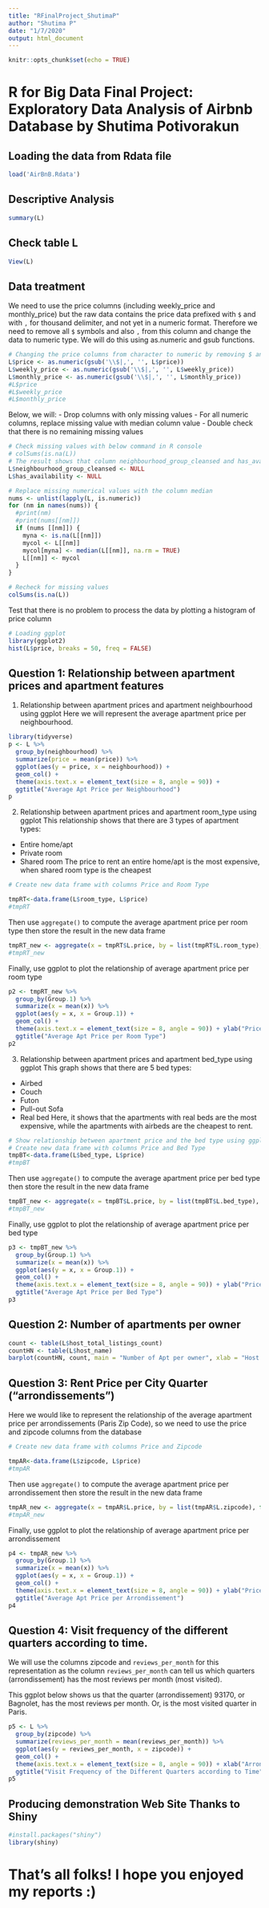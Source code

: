 ```yaml
---
title: "RFinalProject_ShutimaP"
author: "Shutima P"
date: "1/7/2020"
output: html_document
---
```


```r
knitr::opts_chunk$set(echo = TRUE)
```

# R for Big Data Final Project: Exploratory Data Analysis of Airbnb Database by Shutima Potivorakun
## Loading the data from Rdata file

```r
load('AirBnB.Rdata')
```

## Descriptive Analysis

```r
summary(L)
```

## Check table L

```r
View(L)
```

## Data treatment
We need to use the price columns (including weekly_price and monthly_price) but the raw data contains the price data prefixed with `$` and with `,` for thousand delimiter, and not yet in a numeric format. Therefore we need to remove all `$` symbols and also `,` from this column and change the data to numeric type. We will do this using as.numeric and gsub functions.

```r
# Changing the price columns from character to numeric by removing $ and consider the decimal point
L$price <- as.numeric(gsub('\\$|,', '', L$price))
L$weekly_price <- as.numeric(gsub('\\$|,', '', L$weekly_price))
L$monthly_price <- as.numeric(gsub('\\$|,', '', L$monthly_price))
#L$price
#L$weekly_price
#L$monthly_price
```

Below, we will:
- Drop columns with only missing values
- For all numeric columns, replace missing value with median column value
- Double check that there is no remaining missing values

```r
# Check missing values with below command in R console
# colSums(is.na(L))
# The result shows that column neighbourhood_group_cleansed and has_availability are completely empty therefore we drop these 2 columns
L$neighbourhood_group_cleansed <- NULL
L$has_availability <- NULL

# Replace missing numerical values with the column median
nums <- unlist(lapply(L, is.numeric))
for (nm in names(nums)) {
  #print(nm)
  #print(nums[[nm]])
  if (nums [[nm]]) {
    myna <- is.na(L[[nm]])
    mycol <- L[[nm]]
    mycol[myna] <- median(L[[nm]], na.rm = TRUE)
    L[[nm]] <- mycol
  }
}

# Recheck for missing values
colSums(is.na(L))
```

Test that there is no problem to process the data by plotting a histogram of price column

```r
# Loading ggplot
library(ggplot2)
hist(L$price, breaks = 50, freq = FALSE)

```



## Question 1: Relationship between apartment prices and apartment features

1. Relationship between apartment prices and apartment neighbourhood using ggplot
Here we will represent the average apartment price per neighbourhood.

```r
library(tidyverse)
p <- L %>%
  group_by(neighbourhood) %>%
  summarize(price = mean(price)) %>%
  ggplot(aes(y = price, x = neighbourhood)) + 
  geom_col() +
  theme(axis.text.x = element_text(size = 8, angle = 90)) +
  ggtitle("Average Apt Price per Neighbourhood")
p
```

2. Relationship between apartment prices and apartment room_type using ggplot
This relationship shows that there are 3 types of apartment types:
- Entire home/apt
- Private room
- Shared room
The price to rent an entire home/apt is the most expensive, when shared room type is the cheapest

```r
# Create new data frame with columns Price and Room Type

tmpRT<-data.frame(L$room_type, L$price)
#tmpRT
```

Then use `aggregate()` to compute the average apartment price per room type then store the result in the new data frame

```r
tmpRT_new <- aggregate(x = tmpRT$L.price, by = list(tmpRT$L.room_type), function(x) mean(x))
#tmpRT_new
```

Finally, use ggplot to plot the relationship of average apartment price per room type

```r
p2 <- tmpRT_new %>%
  group_by(Group.1) %>%
  summarize(x = mean(x)) %>%
  ggplot(aes(y = x, x = Group.1)) + 
  geom_col() +
  theme(axis.text.x = element_text(size = 8, angle = 90)) + ylab("Price") + xlab("Room Type") +
  ggtitle("Average Apt Price per Room Type")
p2

```

3. Relationship between apartment prices and apartment bed_type using ggplot
This graph shows that there are 5 bed types:
- Airbed
- Couch
- Futon
- Pull-out Sofa
- Real bed
Here, it shows that the apartments with real beds are the most expensive, while the apartments with airbeds are the cheapest to rent.


```r
# Show relationship between apartment price and the bed type using ggplot
# Create new data frame with columns Price and Bed Type
tmpBT<-data.frame(L$bed_type, L$price)
#tmpBT
```

Then use `aggregate()` to compute the average apartment price per bed type then store the result in the new data frame

```r
tmpBT_new <- aggregate(x = tmpBT$L.price, by = list(tmpBT$L.bed_type), function(x) mean(x))
#tmpBT_new
```

Finally, use ggplot to plot the relationship of average apartment price per bed type

```r
p3 <- tmpBT_new %>%
  group_by(Group.1) %>%
  summarize(x = mean(x)) %>%
  ggplot(aes(y = x, x = Group.1)) + 
  geom_col() +
  theme(axis.text.x = element_text(size = 8, angle = 90)) + ylab("Price") + xlab("Bed Type") +
  ggtitle("Average Apt Price per Bed Type")
p3

```

## Question 2: Number of apartments per owner

```r
count <- table(L$host_total_listings_count)
countHN <- table(L$host_name)
barplot(countHN, count, main = "Number of Apt per owner", xlab = "Host Name", ylab = "Host Total Listings count") 

```

## Question 3: Rent Price per City Quarter ("arrondissements")

Here we would like to represent the relationship of the average apartment price per arrondissements (Paris Zip Code), so we need to use the price and zipcode columns from the database

```r
# Create new data frame with columns Price and Zipcode

tmpAR<-data.frame(L$zipcode, L$price)
#tmpAR
```

Then use `aggregate()` to compute the average apartment price per arrondissement then store the result in the new data frame


```r
tmpAR_new <- aggregate(x = tmpAR$L.price, by = list(tmpAR$L.zipcode), function(x) mean(x))
#tmpAR_new
```

Finally, use ggplot to plot the relationship of average apartment price per arrondissement

```r
p4 <- tmpAR_new %>%
  group_by(Group.1) %>%
  summarize(x = mean(x)) %>%
  ggplot(aes(y = x, x = Group.1)) + 
  geom_col() +
  theme(axis.text.x = element_text(size = 8, angle = 90)) + ylab("Price") + xlab("Arrondissement") +
  ggtitle("Average Apt Price per Arrondissement")
p4
```

## Question 4: Visit frequency of the different quarters according to time.
We will use the columns zipcode and `reviews_per_month` for this representation as the column `reviews_per_month` can tell us which quarters (arrondissement) has the most reviews per month (most visited).

This ggplot below shows us that the quarter (arrondissement) 93170, or Bagnolet, has the most reviews per month. Or, is the most visited quarter in Paris.


```r
p5 <- L %>%
  group_by(zipcode) %>%
  summarize(reviews_per_month = mean(reviews_per_month)) %>%
  ggplot(aes(y = reviews_per_month, x = zipcode)) + 
  geom_col() +
  theme(axis.text.x = element_text(size = 8, angle = 90)) + xlab("Arrondissement") +
  ggtitle("Visit Frequency of the Different Quarters according to Time")
p5
```


## Producing demonstration Web Site Thanks to Shiny

```r
#install.packages("shiny")
library(shiny)

```

# That's all folks! I hope you enjoyed my reports :)

